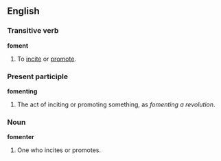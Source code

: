 == English ==

=== Transitive verb ===
'''foment'''
#To [[incite]] or [[promote]].

=== Present participle ===
'''fomenting'''
#The act of inciting or promoting something, as ''fomenting a revolution''.

=== Noun ===
'''fomenter'''
#One who incites or promotes.